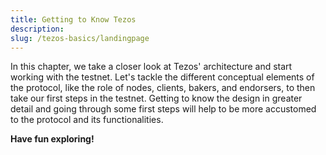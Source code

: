 ```yaml
---
title: Getting to Know Tezos
description: 
slug: /tezos-basics/landingpage
---
```




<OverviewBox title="Looking for an overview introduction into more Tezos specifics?" imgSrc="/img/Feature_9-01.png" floating="true">

In this chapter, we take a closer look at Tezos' architecture and start working with the testnet. Let's tackle the different conceptual elements of the protocol, like the role of nodes, clients, bakers, and endorsers, to then take our first steps in the testnet. Getting to know the design in greater detail and going through some first steps will help to be more accustomed to the protocol and its functionalities.

</OverviewBox>

<ActionCardWrapper>
<ActionCard href="/tezos-basics/architecture" text="Tezos Architecture" desc="An overview on the different elements of Tezos' architecture, the P2P layer, and the languages."></ActionCard>
<ActionCard href="/tezos-basics/testnet-1" text="Testnet - First Steps" desc="Let’s participate in a Tezos network! The first steps, first private key, and working with the testnet."></ActionCard>
<ActionCard href="/tezos-basics/testnet-2" text="Testnet - Smart Contracts" desc="Writing smart contracts on Tezos: Let’s deploy our first repeater contract to discover more about the in and outs of the protocol!"></ActionCard>
<ActionCard href="/tezos-basics/testnet-3" text="Testnet - Communicating with Tezos" desc="Take a look at the JSON/RPC interface for client communication with the Tezos node."></ActionCard>
</ActionCardWrapper>

**Have fun exploring!**
